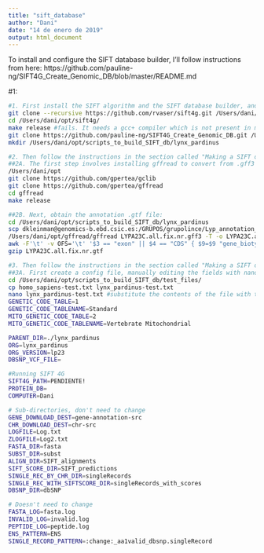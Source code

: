 ```yaml
---
title: "sift_database"
author: "Dani"
date: "14 de enero de 2019"
output: html_document
---
```


To install and configure the SIFT database builder, I'll follow instructions from here: https://github.com/pauline-ng/SIFT4G_Create_Genomic_DB/blob/master/README.md

#1:
```bash

#1. First install the SIFT algorithm and the SIFT database builder, and make the parent directory for the Lynx pardinus database:
git clone --recursive https://github.com/rvaser/sift4g.git /Users/dani/opt/sift4g
cd /Users/dani/opt/sift4g/
make release #fails. It needs a gcc+ compiler which is not present in mac. I'll have to move to the server if possible...
git clone https://github.com/pauline-ng/SIFT4G_Create_Genomic_DB.git /Users/dani/opt/scripts_to_build_SIFT_db
mkdir /Users/dani/opt/scripts_to_build_SIFT_db/lynx_pardinus

#2. Then follow the instructions in the section called "Making a SIFT database from genomic DNA (.fa.gz) and gene annotation file (.gff)".
##2A. The first step involves installing gffread to convert from .gff3 to .gtf:
/Users/dani/opt
git clone https://github.com/gpertea/gclib
git clone https://github.com/gpertea/gffread
cd gffread
make release

##2B. Next, obtain the annotation .gtf file:
cd /Users/dani/opt/scripts_to_build_SIFT_db/lynx_pardinus
scp dkleinman@genomics-b.ebd.csic.es:/GRUPOS/grupolince/Lyp_annotation_Apr14_final/LYPA23C.all.fix.nr.gff3 /Users/dani/opt/scripts_to_build_SIFT_db/lynx_pardinus #first download the .gff3 from the server
/Users/dani/opt/gffread/gffread LYPA23C.all.fix.nr.gff3 -T -o LYPA23C.all.fix.nr.gene.gtf #convert it to .gtf using gffread
awk -F'\t' -v OFS='\t' '$3 == "exon" || $4 == "CDS" { $9=$9 "gene_biotype \"protein_coding\";" }1' < LYPA23C.all.fix.nr.gene.gtf > LYPA23C.all.fix.nr.gtf #add the text 'gene_biotype " protein_coding";' to the 9th column, as the guide indicates
gzip LYPA23C.all.fix.nr.gtf

#3. Then follow the instructions in the section called "Making a SIFT database from local genomic and gene annotation file (.gtf)".
##3A. First create a config file, manually editing the fields with nano.
cd /Users/dani/opt/scripts_to_build_SIFT_db/test_files/
cp homo_sapiens-test.txt lynx_pardinus-test.txt
nano lynx_pardinus-test.txt #substitute the contents of the file with the following variables:
GENETIC_CODE_TABLE=1
GENETIC_CODE_TABLENAME=Standard
MITO_GENETIC_CODE_TABLE=2
MITO_GENETIC_CODE_TABLENAME=Vertebrate Mitochondrial

PARENT_DIR=./lynx_pardinus
ORG=lynx_pardinus
ORG_VERSION=lp23
DBSNP_VCF_FILE=

#Running SIFT 4G
SIFT4G_PATH=PENDIENTE!
PROTEIN_DB=
COMPUTER=Dani

# Sub-directories, don't need to change
GENE_DOWNLOAD_DEST=gene-annotation-src
CHR_DOWNLOAD_DEST=chr-src
LOGFILE=Log.txt
ZLOGFILE=Log2.txt
FASTA_DIR=fasta
SUBST_DIR=subst
ALIGN_DIR=SIFT_alignments
SIFT_SCORE_DIR=SIFT_predictions
SINGLE_REC_BY_CHR_DIR=singleRecords
SINGLE_REC_WITH_SIFTSCORE_DIR=singleRecords_with_scores
DBSNP_DIR=dbSNP

# Doesn't need to change
FASTA_LOG=fasta.log
INVALID_LOG=invalid.log
PEPTIDE_LOG=peptide.log
ENS_PATTERN=ENS
SINGLE_RECORD_PATTERN=:change:_aa1valid_dbsnp.singleRecord


```

